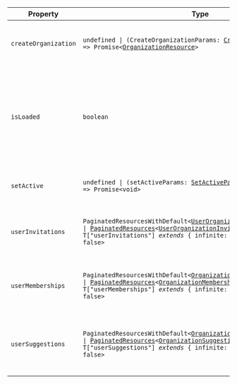 | Property                                             | Type                                                                                                                                                                                                                                                                                                                                                                          | Description                                                                                                                                                             |
| ---------------------------------------------------- | ----------------------------------------------------------------------------------------------------------------------------------------------------------------------------------------------------------------------------------------------------------------------------------------------------------------------------------------------------------------------------- | ----------------------------------------------------------------------------------------------------------------------------------------------------------------------- |
| <a id="createorganization"></a> `createOrganization` | <code>undefined \| (CreateOrganizationParams: [CreateOrganizationParams](../types/create-organization-params.mdx)) => Promise\<[OrganizationResource](/docs/reference/javascript/organization)\></code>                                                                                                                                                                       | A function that returns a `Promise` which resolves to the newly created `Organization`.                                                                                 |
| <a id="isloaded"></a> `isLoaded`                     | `boolean`                                                                                                                                                                                                                                                                                                                                                                     | A boolean that indicates whether Clerk has completed initialization and there is an authenticated user. Initially `false`, becomes `true` once Clerk loads with a user. |
| <a id="setactive"></a> `setActive`                   | <code>undefined \| (setActiveParams: [SetActiveParams](/docs/reference/javascript/types/set-active-params)) => Promise\<void\></code>                                                                                                                                                                                                                                         | A function that sets the active session and/or organization.                                                                                                            |
| <a id="userinvitations"></a> `userInvitations`       | <code>PaginatedResourcesWithDefault\<[UserOrganizationInvitationResource](/docs/reference/javascript/types/user-organization-invitation)\> \| [PaginatedResources](#paginated-resources)\<[UserOrganizationInvitationResource](/docs/reference/javascript/types/user-organization-invitation), T\["userInvitations"\] _extends_ \{ infinite: true; \} ? true : false\></code> | Returns `PaginatedResources` which includes a list of the user's organization invitations.                                                                              |
| <a id="usermemberships"></a> `userMemberships`       | <code>PaginatedResourcesWithDefault\<[OrganizationMembershipResource](/docs/reference/javascript/types/organization-membership)\> \| [PaginatedResources](#paginated-resources)\<[OrganizationMembershipResource](/docs/reference/javascript/types/organization-membership), T\["userMemberships"\] _extends_ \{ infinite: true; \} ? true : false\></code>                   | Returns `PaginatedResources` which includes a list of the user's organization memberships.                                                                              |
| <a id="usersuggestions"></a> `userSuggestions`       | <code>PaginatedResourcesWithDefault\<[OrganizationSuggestionResource](/docs/reference/javascript/types/organization-suggestion)\> \| [PaginatedResources](#paginated-resources)\<[OrganizationSuggestionResource](/docs/reference/javascript/types/organization-suggestion), T\["userSuggestions"\] _extends_ \{ infinite: true; \} ? true : false\></code>                   | Returns `PaginatedResources` which includes a list of suggestions for organizations that the user can join.                                                             |
